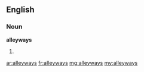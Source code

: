 ==English==

===Noun===
'''alleyways'''

# {{plural of|[[alleyway]]}}

[[ar:alleyways]]
[[fr:alleyways]]
[[mg:alleyways]]
[[my:alleyways]]
